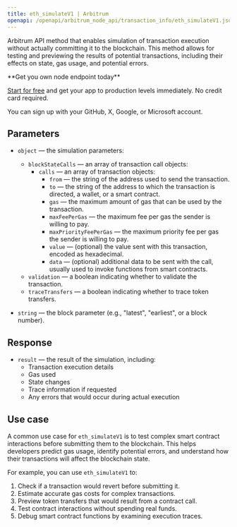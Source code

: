 ```yaml
---
title: eth_simulateV1 | Arbitrum
openapi: /openapi/arbitrum_node_api/transaction_info/eth_simulateV1.json POST /249360a6043e7e070377eb6f345f5573
---
```


Arbitrum API method that enables simulation of transaction execution without actually committing it to the blockchain. This method allows for testing and previewing the results of potential transactions, including their effects on state, gas usage, and potential errors.

<Check>
**Get you own node endpoint today**

[Start for free](https://console.chainstack.com/) and get your app to production levels immediately. No credit card required.

You can sign up with your GitHub, X, Google, or Microsoft account.
</Check>


## Parameters

* `object` — the simulation parameters:

  + `blockStateCalls` — an array of transaction call objects:
    - `calls` — an array of transaction objects:
      - `from` — the string of the address used to send the transaction.
      - `to` — the string of the address to which the transaction is directed, a wallet, or a smart contract.
      - `gas` — the maximum amount of gas that can be used by the transaction.
      - `maxFeePerGas` — the maximum fee per gas the sender is willing to pay.
      - `maxPriorityFeePerGas` — the maximum priority fee per gas the sender is willing to pay.
      - `value` — (optional) the value sent with this transaction, encoded as hexadecimal.
      - `data` — (optional) additional data to be sent with the call, usually used to invoke functions from smart contracts.
  + `validation` — a boolean indicating whether to validate the transaction.
  + `traceTransfers` — a boolean indicating whether to trace token transfers.
* `string` — the block parameter (e.g., "latest", "earliest", or a block number).

## Response

* `result` — the result of the simulation, including:
  + Transaction execution details
  + Gas used
  + State changes
  + Trace information if requested
  + Any errors that would occur during actual execution

## Use case

A common use case for `eth_simulateV1` is to test complex smart contract interactions before submitting them to the blockchain. This helps developers predict gas usage, identify potential errors, and understand how their transactions will affect the blockchain state.

For example, you can use `eth_simulateV1` to:

1. Check if a transaction would revert before submitting it.
2. Estimate accurate gas costs for complex transactions.
3. Preview token transfers that would result from a contract call.
4. Test contract interactions without spending real funds.
5. Debug smart contract functions by examining execution traces.
